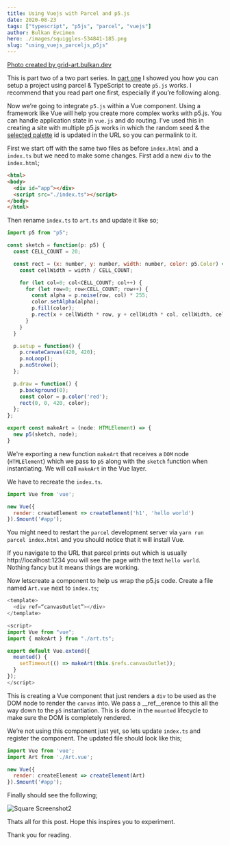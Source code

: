 ```yaml
---
title: Using Vuejs with Parcel and p5.js
date: 2020-08-23
tags: ["typescript", "p5js", "parcel", "vuejs"]
author: Bulkan Evcimen
hero: ./images/squiggles-534841-185.png
slug: "using_vuejs_parceljs_p5js"
---
```


[Photo created by grid-art.bulkan.dev](https://grid-art.bulkan.dev/squiggles?seed=35655&pid=78)

This is part two of a two part series. In [part one](/using_parceljs_typescript_p5js) I showed you how you can setup a project using parcel & TypeScript to create `p5.js` works. I recommend that you read part one first,  especially if you’re following along.

Now we’re going to integrate `p5.js` within a Vue component. Using a framework like Vue will help you create more complex works with p5.js. You can handle application state in `vue.js` and do routing. I've used this in creating a site with multiple p5.js works in which the random seed & the [selected palette](https://grid-art.bulkan.dev/squiggles?seed=35655&pid=78) id is updated in the URL so you can permalink to it.

First we start off with the same two files as before `index.html` and a `index.ts` but we need to make some changes. First add a new `div` to the `index.html`;

```html
<html>
<body>
  <div id=“app”></div>
  <script src="./index.ts"></script>
</body>
</html>
``` 

Then rename `index.ts` to `art.ts` and update it like so;

```javascript
import p5 from "p5";

const sketch = function(p: p5) {
  const CELL_COUNT = 20;

  const rect = (x: number, y: number, width: number, color: p5.Color) => {
    const cellWidth = width / CELL_COUNT; 

    for (let col=0; col<CELL_COUNT; col++) {
      for (let row=0; row<CELL_COUNT; row++) {
        const alpha = p.noise(row, col) * 255;
        color.setAlpha(alpha);
        p.fill(color);
        p.rect(x + cellWidth * row, y + cellWidth * col, cellWidth, cellWidth);
      }
    }
  }

  p.setup = function() {
    p.createCanvas(420, 420);
    p.noLoop();
    p.noStroke();
  };

  p.draw = function() {
    p.background(0);
    const color = p.color('red');
    rect(0, 0, 420, color);
  };
};

export const makeArt = (node: HTMLElement) => {
  new p5(sketch, node);
}
```

We're exporting a new function `makeArt` that receives a `DOM` node (`HTMLElement`) which we pass to `p5` along with the `sketch` function when instantiating. We will call `makeArt` in the Vue layer.

We have to recreate the `index.ts`.

```javascript
import Vue from 'vue';

new Vue({
  render: createElement => createElement('h1', 'hello world')
}).$mount('#app');
```

You might need to restart the `parcel` development server via `yarn run parcel index.html` and you should notice that it will install Vue.

If you navigate to the URL that parcel prints out which is usually http://localhost:1234 you will see the page with the text `hello world`. Nothing fancy but it means things are working.

Now letscreate a component to help us wrap the p5.js code. Create a file named `Art.vue` next to `index.ts`; 

```javascript
<template>
  <div ref=“canvasOutlet”></div>
</template>

<script>
import Vue from "vue";
import { makeArt } from "./art.ts";

export default Vue.extend({
  mounted() {
    setTimeout(() => makeArt(this.$refs.canvasOutlet));
  }
});
</script>
```

This is creating a Vue component that just renders a `div` to be used as the DOM node to render the `canvas` into. We pass a __ref__erence to this all the way down to the `p5` instantiation.  This is done in the `mounted` lifecycle to make sure the DOM is completely rendered.

We’re not using this component just yet, so lets update `index.ts` and register the component. The updated file should look like this;

```javascript
import Vue from 'vue';
import Art from './Art.vue';

new Vue({
  render: createElement => createElement(Art)
}).$mount('#app');
```

Finally should see the following;

![Square Screenshot2](./images/screenshots/squares2_1.png)

Thats all for this post. Hope this inspires you to experiment.

Thank you for reading.